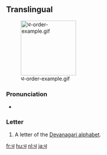 ==Translingual==
[[File:ध-order-example.gif|thumb|150px]]
<!--[[File:Deva-dha.png|thumb]]-->

===Pronunciation===
* {{IPA|/dʱə/|lang=mul}}

===Letter===
{{mul-deva|dha}}

# A letter of the [[Devanagari alphabet]].

[[fr:ध]]
[[hu:ध]]
[[nl:ध]]
[[ja:ध]]